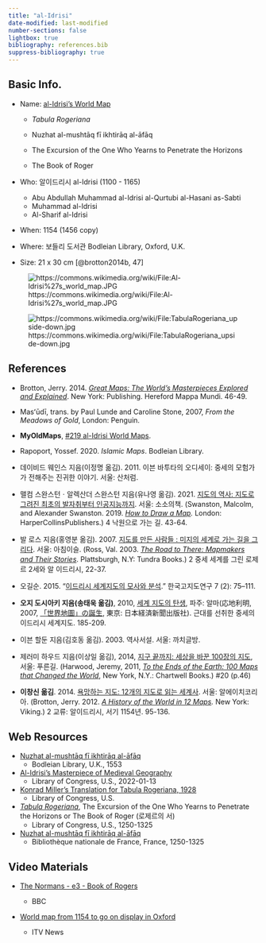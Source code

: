 ```yaml
---
title: "al-Idrisi"
date-modified: last-modified
number-sections: false
lightbox: true
bibliography: references.bib
suppress-bibliography: true
---
```


## Basic Info.

-   Name: [al-Idrisi's World Map](https://en.wikipedia.org/wiki/Muhammad_al-Idrisi)

    -   *Tabula Rogeriana*

    -   Nuzhat al-mushtāq fī ikhtirāq al-āfāq

    -   The Excursion of the One Who Yearns to Penetrate the Horizons

    -   The Book of Roger

-   Who: 알이드리시 al-Idrisi (1100 - 1165)

    -   Abu Abdullah Muhammad al-Idrisi al-Qurtubi al-Hasani as-Sabti
    -   Muhammad al-Idrisi
    -   Al-Sharif al-Idrisi

-   When: 1154 (1456 copy)

-   Where: 보들리 도서관 Bodleian Library, Oxford, U.K.

-   Size: 21 x 30 cm [@brotton2014b, 47]

![https://commons.wikimedia.org/wiki/File:Al-Idrisi%27s_world_map.JPG](https://upload.wikimedia.org/wikipedia/commons/d/db/Al-Idrisi%27s_world_map.JPG)

![https://commons.wikimedia.org/wiki/File:TabulaRogeriana_upside-down.jpg](https://upload.wikimedia.org/wikipedia/commons/thumb/a/a1/TabulaRogeriana_upside-down.jpg/2560px-TabulaRogeriana_upside-down.jpg)

## References

-   Brotton, Jerry. 2014. [*Great Maps: The World’s Masterpieces Explored and Explained*](https://www.amazon.com/Great-Maps-Masterpieces-Explained-Smithsonian/dp/1465424636/ref=sr_1_1?crid=MTLGQHLZ5SRU&keywords=Great+Maps%3A+The+World%E2%80%99s+Masterpieces+Explored+and+Explained&qid=1707203784&s=books&sprefix=great+maps+the+world+s+masterpieces+explored+and+explained%2Cstripbooks-intl-ship%2C231&sr=1-1). New York: Publishing. Hereford Mappa Mundi. 46-49.

-   Masʻūdī, trans. by Paul Lunde and Caroline Stone, 2007, *From the Meadows of Gold*, London: Penguin.

-   **MyOldMaps**, [#219 al-Idrisi World Maps](https://www.myoldmaps.com/early-medieval-monographs/219-al-idrisi-world-maps/).

-   Rapoport, Yossef. 2020. *Islamic Maps*. Bodleian Library.

-   데이비드 웨인스 지음(이정명 옮김). 2011. 이븐 바투타의 오디세이: 중세의 모험가가 전해주는 진귀한 이야기. 서울: 산처럼.

-   맬컴 스완스턴ㆍ알렉산더 스완스턴 지음(유나영 옮김). 2021. [지도의 역사: 지도로 그려진 최초의 발자취부터 인공지능까지](https://www.yes24.com/Product/Goods/104227876). 서울: 소소의책. (Swanston, Malcolm, and Alexander Swanston. 2019. [*How to Draw a Map*](https://www.amazon.com/How-to-Draw-a-Map/dp/0008275793/ref=sr_1_2?crid=215Q9RNBMV48J&dib=eyJ2IjoiMSJ9.DnuLacSDTLpZaYAPmIRSfz7vy-o7UERC3fTszoV0jhEEr8FXT1cDbT--r7xxnZmYB4jZ9jM5FXcvOnYk7dr27Vdwek5pU12DGGcykFuM2X_j6nAY4mw-MTRjhnWhUhlFmwwhI1_wYiFLxTOKjNPgDir8_GI4bKClkI3i1X1VB7zrj-noPbUOtGDMQ6feMKFvkoQ__K7T43W7D6vm6qU_rIVRdw96W-Gf0G09zFuMPk0.Lev427xXvPEXInx4RTCdzXCKrE_a4wiR7-ffvepb5xA&dib_tag=se&keywords=How+to+Draw+a+Map&qid=1705824019&s=books&sprefix=how+to+draw+a+map%2Cstripbooks-intl-ship%2C223&sr=1-2)*.* London: HarperCollinsPublishers.) 4 낙원으로 가는 길. 43-64.

-   발 로스 지음(홍영분 옮김). 2007. [지도를 만든 사람들 : 미지의 세계로 가는 길을 그리다](https://www.yes24.com/Product/Goods/2500670). 서울: 아침이슬. (Ross, Val. 2003. [*The Road to There: Mapmakers and Their Stories*](https://www.google.co.kr/books/edition/_/AfscmQEACAAJ?hl=ko&sa=X&ved=2ahUKEwie1JbgrJaEAxXOrVYBHd9PCdsQ7_IDegQIHRAC). Plattsburgh, N.Y: Tundra Books.) 2 중세 세계를 그린 로제르 2세와 알 이드리시, 22-37.

-   오길순. 2015. “[이드리시 세계지도의 모사와 분석](papers/오길순_2015.pdf).” 한국고지도연구 7 (2): 75–111. 

-   **오지 도시아키 지음(송태욱 옮김)**, 2010, [세계 지도의 탄생](https://www.yes24.com/Product/Goods/3969693), 파주: 알마(応地利明, 2007, [「世界地圖」の誕生](https://www.amazon.com/Sekai-chizu-tanjo%C3%8C-kataru/dp/4532165830), 東京: 日本経済新聞出版社). 근대를 선취한 중세의 이드리시 세계지도. 185-209.

-   이븐 할둔 지음(김호동 옮김). 2003. 역사서설. 서울: 까치글방.

-   제러미 하우드 지음(이상일 옮김), 2014, [지구 끝까지: 세상을 바꾼 100장의 지도](https://www.yes24.com/Product/Goods/11772692), 서울: 푸른길. (Harwood, Jeremy, 2011, [*To the Ends of the Earth: 100 Maps that Changed the World*](https://www.amazon.com/Ends-Earth-Maps-Changed-World/dp/0785828982), New York, N.Y.: Chartwell Books.) #20 (p.46)

-   **이창신 옮김**. 2014. [욕망하는 지도: 12개의 지도로 읽는 세계사](https://www.yes24.com/Product/goods/12192777). 서울: 알에이치코리아. (Brotton, Jerry. 2012. [*A History of the World in 12 Maps*](https://www.amazon.com/History-World-12-Maps/dp/0143126024/ref=sr_1_1?crid=9UJLJ246IYSS&dib=eyJ2IjoiMSJ9.FY-MmIMOaa_OhpIKA0R7CHSpbeqP3wOtOFs1sSfDjxeQ8INh1JiJ-KQljiGWcA25hxz874-gObNXP3X5ux2xio52rPEJBPyZ7ZvLFDY0DDy8yLVU9scI67gu_NYK-0eK0EXvGAmeM6n4j8Vlbb5scmVYm88eBN25OVoCVQ_OnJwXaIQhrTFJBx88eP5I5jEQC0fdviI7qwn7JuLEicvdF9YVmfvRWbYyWu7okUNlW0A._mvJs7KogkSTGtuBdXenODFkqSV87AzIcwZwWisz9to&dib_tag=se&keywords=A+History+of+the+World+in+12+Maps&qid=1705823939&s=books&sprefix=a+history+of+the+world+in+12+maps%2Cstripbooks-intl-ship%2C217&sr=1-1)*.* New York: Viking.) 2 교류: 알이드리시, 서기 1154년. 95-136.

## Web Resources

-   [Nuzhat al-mushtāq fī ikhtirāq al-āfāq](https://digital.bodleian.ox.ac.uk/objects/ced0d8bd-1019-4af2-9086-e411115f1507/)
    -   Bodleian Library, U.K., 1553
-   [Al-Idrisi’s Masterpiece of Medieval Geography](https://blogs.loc.gov/maps/2022/01/al-idrisis-masterpiece-of-medieval-geography/)
    -   Library of Congress, U.S., 2022-01-13
-   [Konrad Miller's Translation for Tabula Rogeriana, 1928](https://www.loc.gov/resource/g3200.ct001903/?r=-0.028,-0.091,0.977,0.656,0)
    -   Library of Congress, U.S.
-   [*Tabula Rogeriana*](https://www.loc.gov/item/2021667394?loclr=blogmap), The Excursion of the One Who Yearns to Penetrate the Horizons or The Book of Roger (로제르의 서)
    -   Library of Congress, U.S., 1250-1325
-   [Nuzhat al-mushtāq fī ikhtirāq al-āfāq](https://gallica.bnf.fr/ark:/12148/btv1b6000547t.r=.langEN?lang=EN)
    -   Bibliothèque nationale de France, France, 1250-1325

## Video Materials

-   [The Normans - e3 - Book of Rogers](https://www.youtube.com/watch?v=F3x6twQZlcA)

    -   BBC

-   [World map from 1154 to go on display in Oxford](https://www.youtube.com/watch?v=cEmWjBK-78I)

    -   ITV News
